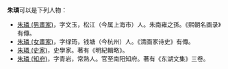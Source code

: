 '''朱璘'''可以是下列人物：

* [[朱璘_(男畫家)|朱璘 (男畫家)]]，字文玉，松江（今属上海市）人。朱南雍之孫。《熙朝名画录》有傳。
* [[朱璘_(女畫家)|朱璘 (女畫家)]]，字绿筠，钱塘（今杭州）人。《清画家诗史》有傳。
* [[朱璘_(史家)|朱璘 (史家)]]，史學家。著有《明紀輯略》。
* [[朱璘_(知府)|朱璘 (知府)]]，字青岩，常熟人。官至南阳知府。著有《东湖文集》三卷。

{{disambig|L璘|Cat=二字朱姓人名消歧义}}